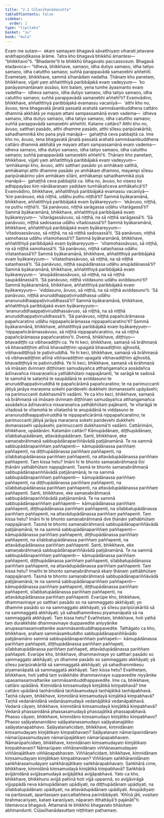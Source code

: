 ```yaml
---
title: "2.1 Cūḷasīhanādasutta"
tableOfContents: false
sidebar:
  order: 1
type: "tipitaka"
basket: "su"
book: "mula"
---
```



<DynamicBreadcrumb />

<Division number="139" book="mula">

<Paragraph number="452" book="mula">
Evaṃ me sutaṃ—  ekaṃ samayaṃ bhagavā sāvatthiyaṃ viharati jetavane anāthapiṇḍikassa ārāme. Tatra kho bhagavā bhikkhū āmantesi—  “bhikkhavo”ti. “Bhadante”ti te bhikkhū bhagavato paccassosuṃ. Bhagavā etadavoca—
</Paragraph>

<Paragraph number="453" book="mula">
“Idheva, bhikkhave, samaṇo, idha dutiyo samaṇo, idha tatiyo samaṇo, idha catuttho samaṇo; suññā parappavādā samaṇebhi aññehīti. Evametaṃ, bhikkhave, sammā sīhanādaṃ nadatha.
</Paragraph>

</Division>
<Division number="140" book="mula">

<Paragraph number="454" book="mula">
Ṭhānaṃ kho panetaṃ, bhikkhave, vijjati yaṃ aññatitthiyā paribbājakā evaṃ vadeyyuṃ—  ‘ko panāyasmantānaṃ assāso, kiṃ balaṃ, yena tumhe āyasmanto evaṃ vadetha—  idheva samaṇo, idha dutiyo samaṇo, idha tatiyo samaṇo, idha catuttho samaṇo; suññā parappavādā samaṇebhi aññehī’ti? Evaṃvādino, bhikkhave, aññatitthiyā paribbājakā evamassu vacanīyā—  ‘atthi kho no, āvuso, tena bhagavatā jānatā passatā arahatā sammāsambuddhena cattāro dhammā akkhātā ye mayaṃ attani sampassamānā evaṃ vadema—  idheva samaṇo, idha dutiyo samaṇo, idha tatiyo samaṇo, idha catuttho samaṇo; suññā parappavādā samaṇebhi aññehīti. Katame cattāro? Atthi kho no, āvuso, satthari pasādo, atthi dhamme pasādo, atthi sīlesu paripūrakāritā; sahadhammikā kho pana piyā manāpā—  gahaṭṭhā ceva pabbajitā ca. Ime kho no, āvuso, tena bhagavatā jānatā passatā arahatā sammāsambuddhena cattāro dhammā akkhātā ye mayaṃ attani sampassamānā evaṃ vadema—  idheva samaṇo, idha dutiyo samaṇo, idha tatiyo samaṇo, idha catuttho samaṇo; suññā parappavādā samaṇebhi aññehī’ti.
</Paragraph>

</Division>
<Division number="141" book="mula">

<Paragraph number="455" book="mula">
Ṭhānaṃ kho panetaṃ, bhikkhave, vijjati yaṃ aññatitthiyā paribbājakā evaṃ vadeyyuṃ—  ‘amhākampi kho, āvuso, atthi satthari pasādo yo amhākaṃ satthā, amhākampi atthi dhamme pasādo yo amhākaṃ dhammo, mayampi sīlesu paripūrakārino yāni amhākaṃ sīlāni, amhākampi sahadhammikā piyā manāpā—  gahaṭṭhā ceva pabbajitā ca. Idha no, āvuso, ko viseso ko adhippayāso kiṃ nānākaraṇaṃ yadidaṃ tumhākañceva amhākañcā’ti?
</Paragraph>

<Paragraph number="456" book="mula">
Evaṃvādino, bhikkhave, aññatitthiyā paribbājakā evamassu vacanīyā—  ‘kiṃ panāvuso, ekā niṭṭhā, udāhu puthu niṭṭhā’ti? Sammā byākaramānā, bhikkhave, aññatitthiyā paribbājakā evaṃ byākareyyuṃ—  ‘ekāvuso, niṭṭhā, na puthu niṭṭhā’ti.
</Paragraph>

<Paragraph number="457" book="mula">
‘Sā panāvuso, niṭṭhā sarāgassa udāhu vītarāgassā’ti? Sammā byākaramānā, bhikkhave, aññatitthiyā paribbājakā evaṃ byākareyyuṃ—  ‘vītarāgassāvuso, sā niṭṭhā, na sā niṭṭhā sarāgassā’ti.
</Paragraph>

<Paragraph number="458" book="mula">
‘Sā panāvuso, niṭṭhā sadosassa udāhu vītadosassā’ti? Sammā byākaramānā, bhikkhave, aññatitthiyā paribbājakā evaṃ byākareyyuṃ—  ‘vītadosassāvuso, sā niṭṭhā, na sā niṭṭhā sadosassā’ti.
</Paragraph>

<Paragraph number="459" book="mula">
‘Sā panāvuso, niṭṭhā samohassa udāhu vītamohassā’ti? Sammā byākaramānā, bhikkhave, aññatitthiyā paribbājakā evaṃ byākareyyuṃ—  ‘vītamohassāvuso, sā niṭṭhā, na sā niṭṭhā samohassā’ti.
</Paragraph>

<Paragraph number="460" book="mula">
‘Sā panāvuso, niṭṭhā sataṇhassa udāhu vītataṇhassā’ti? Sammā byākaramānā, bhikkhave, aññatitthiyā paribbājakā evaṃ byākareyyuṃ—  ‘vītataṇhassāvuso, sā niṭṭhā, na sā niṭṭhā sataṇhassā’ti.
</Paragraph>

<Paragraph number="461" book="mula">
‘Sā panāvuso, niṭṭhā saupādānassa udāhu anupādānassā’ti? Sammā byākaramānā, bhikkhave, aññatitthiyā paribbājakā evaṃ byākareyyuṃ—  ‘anupādānassāvuso, sā niṭṭhā, na sā niṭṭhā saupādānassā’ti.
</Paragraph>

<Paragraph number="462" book="mula">
‘Sā panāvuso, niṭṭhā viddasuno udāhu aviddasuno’ti? Sammā byākaramānā, bhikkhave, aññatitthiyā paribbājakā evaṃ byākareyyuṃ—  ‘viddasuno, āvuso, sā niṭṭhā, na sā niṭṭhā aviddasuno’ti.
</Paragraph>

<Paragraph number="463" book="mula">
‘Sā panāvuso, niṭṭhā anuruddhappaṭiviruddhassa udāhu ananuruddhaappaṭiviruddhassā’ti? Sammā byākaramānā, bhikkhave, aññatitthiyā paribbājakā evaṃ byākareyyuṃ—  ‘ananuruddhaappaṭiviruddhassāvuso, sā niṭṭhā, na sā niṭṭhā anuruddhappaṭiviruddhassā’ti.
</Paragraph>

<Paragraph number="464" book="mula">
‘Sā panāvuso, niṭṭhā papañcārāmassa papañcaratino udāhu nippapañcārāmassa nippapañcaratino’ti? Sammā byākaramānā, bhikkhave, aññatitthiyā paribbājakā evaṃ byākareyyuṃ—  ‘nippapañcārāmassāvuso, sā niṭṭhā nippapañcaratino, na sā niṭṭhā papañcārāmassa papañcaratino’ti.
</Paragraph>

</Division>
<Division number="142" book="mula">

<Paragraph number="465" book="mula">
Dvemā, bhikkhave, diṭṭhiyo—  bhavadiṭṭhi ca vibhavadiṭṭhi ca. Ye hi keci, bhikkhave, samaṇā vā brāhmaṇā vā bhavadiṭṭhiṃ allīnā bhavadiṭṭhiṃ upagatā bhavadiṭṭhiṃ ajjhositā, vibhavadiṭṭhiyā te paṭiviruddhā. Ye hi keci, bhikkhave, samaṇā vā brāhmaṇā vā vibhavadiṭṭhiṃ allīnā vibhavadiṭṭhiṃ upagatā vibhavadiṭṭhiṃ ajjhositā, bhavadiṭṭhiyā te paṭiviruddhā. Ye hi keci, bhikkhave, samaṇā vā brāhmaṇā vā imāsaṃ dvinnaṃ diṭṭhīnaṃ samudayañca atthaṅgamañca assādañca ādīnavañca nissaraṇañca yathābhūtaṃ nappajānanti, ‘te sarāgā te sadosā te samohā te sataṇhā te saupādānā te aviddasuno te anuruddhappaṭiviruddhā te papañcārāmā papañcaratino; te na parimuccanti jātiyā jarāya maraṇena sokehi paridevehi dukkhehi domanassehi upāyāsehi; na parimuccanti dukkhasmā’ti vadāmi. Ye ca kho keci, bhikkhave, samaṇā vā brāhmaṇā vā imāsaṃ dvinnaṃ diṭṭhīnaṃ samudayañca atthaṅgamañca assādañca ādīnavañca nissaraṇañca yathābhūtaṃ pajānanti, ‘te vītarāgā te vītadosā te vītamohā te vītataṇhā te anupādānā te viddasuno te ananuruddhaappaṭiviruddhā te nippapañcārāmā nippapañcaratino; te parimuccanti jātiyā jarāya maraṇena sokehi paridevehi dukkhehi domanassehi upāyāsehi; parimuccanti dukkhasmā’ti vadāmi.
</Paragraph>

</Division>
<Division number="143" book="mula">

<Paragraph number="466" book="mula">
Cattārimāni, bhikkhave, upādānāni. Katamāni cattāri? Kāmupādānaṃ, diṭṭhupādānaṃ, sīlabbatupādānaṃ, attavādupādānaṃ. Santi, bhikkhave, eke samaṇabrāhmaṇā sabbupādānapariññāvādā paṭijānamānā. Te na sammā sabbupādānapariññaṃ paññapenti—  kāmupādānassa pariññaṃ paññapenti, na diṭṭhupādānassa pariññaṃ paññapenti, na sīlabbatupādānassa pariññaṃ paññapenti, na attavādupādānassa pariññaṃ paññapenti. Taṃ kissa hetu? Imāni hi te bhonto samaṇabrāhmaṇā tīṇi ṭhānāni yathābhūtaṃ nappajānanti. Tasmā te bhonto samaṇabrāhmaṇā sabbupādānapariññāvādā paṭijānamānā; te na sammā sabbupādānapariññaṃ paññapenti—  kāmupādānassa pariññaṃ paññapenti, na diṭṭhupādānassa pariññaṃ paññapenti, na sīlabbatupādānassa pariññaṃ paññapenti, na attavādupādānassa pariññaṃ paññapenti.
</Paragraph>

<Paragraph number="467" book="mula">
Santi, bhikkhave, eke samaṇabrāhmaṇā sabbupādānapariññāvādā paṭijānamānā. Te na sammā sabbupādānapariññaṃ paññapenti—  kāmupādānassa pariññaṃ paññapenti, diṭṭhupādānassa pariññaṃ paññapenti, na sīlabbatupādānassa pariññaṃ paññapenti, na attavādupādānassa pariññaṃ paññapenti. Taṃ kissa hetu? Imāni hi te bhonto samaṇabrāhmaṇā dve ṭhānāni yathābhūtaṃ nappajānanti. Tasmā te bhonto samaṇabrāhmaṇā sabbupādānapariññāvādā paṭijānamānā; te na sammā sabbupādānapariññaṃ paññapenti—  kāmupādānassa pariññaṃ paññapenti, diṭṭhupādānassa pariññaṃ paññapenti, na sīlabbatupādānassa pariññaṃ paññapenti, na attavādupādānassa pariññaṃ paññapenti.
</Paragraph>

<Paragraph number="468" book="mula">
Santi, bhikkhave, eke samaṇabrāhmaṇā sabbupādānapariññāvādā paṭijānamānā. Te na sammā sabbupādānapariññaṃ paññapenti—  kāmupādānassa pariññaṃ paññapenti, diṭṭhupādānassa pariññaṃ paññapenti, sīlabbatupādānassa pariññaṃ paññapenti, na attavādupādānassa pariññaṃ paññapenti. Taṃ kissa hetu? Imañhi te bhonto samaṇabrāhmaṇā ekaṃ ṭhānaṃ yathābhūtaṃ nappajānanti. Tasmā te bhonto samaṇabrāhmaṇā sabbupādānapariññāvādā paṭijānamānā; te na sammā sabbupādānapariññaṃ paññapenti—  kāmupādānassa pariññaṃ paññapenti, diṭṭhupādānassa pariññaṃ paññapenti, sīlabbatupādānassa pariññaṃ paññapenti, na attavādupādānassa pariññaṃ paññapenti.
</Paragraph>

<Paragraph number="469" book="mula">
Evarūpe kho, bhikkhave, dhammavinaye yo satthari pasādo so na sammaggato akkhāyati; yo dhamme pasādo so na sammaggato akkhāyati; yā sīlesu paripūrakāritā sā na sammaggatā akkhāyati; yā sahadhammikesu piyamanāpatā sā na sammaggatā akkhāyati. Taṃ kissa hetu? Evañhetaṃ, bhikkhave, hoti yathā taṃ durakkhāte dhammavinaye duppavedite aniyyānike anupasamasaṃvattanike asammāsambuddhappavedite.
</Paragraph>

</Division>
<Division number="144" book="mula">

<Paragraph number="470" book="mula">
Tathāgato ca kho, bhikkhave, arahaṃ sammāsambuddho sabbupādānapariññāvādo paṭijānamāno sammā sabbupādānapariññaṃ paññapeti—  kāmupādānassa pariññaṃ paññapeti, diṭṭhupādānassa pariññaṃ paññapeti, sīlabbatupādānassa pariññaṃ paññapeti, attavādupādānassa pariññaṃ paññapeti. Evarūpe kho, bhikkhave, dhammavinaye yo satthari pasādo so sammaggato akkhāyati; yo dhamme pasādo so sammaggato akkhāyati; yā sīlesu paripūrakāritā sā sammaggatā akkhāyati; yā sahadhammikesu piyamanāpatā sā sammaggatā akkhāyati. Taṃ kissa hetu? Evañhetaṃ, bhikkhave, hoti yathā taṃ svākkhāte dhammavinaye suppavedite niyyānike upasamasaṃvattanike sammāsambuddhappavedite.
</Paragraph>

</Division>
<Division number="145" book="mula">

<Paragraph number="471" book="mula">
Ime ca, bhikkhave, cattāro upādānā. Kiṃnidānā kiṃsamudayā kiṃjātikā kiṃpabhavā? Ime cattāro upādānā taṇhānidānā taṇhāsamudayā taṇhājātikā taṇhāpabhavā. Taṇhā cāyaṃ, bhikkhave, kiṃnidānā kiṃsamudayā kiṃjātikā kiṃpabhavā? Taṇhā vedanānidānā vedanāsamudayā vedanājātikā vedanāpabhavā. Vedanā cāyaṃ, bhikkhave, kiṃnidānā kiṃsamudayā kiṃjātikā kiṃpabhavā? Vedanā phassanidānā phassasamudayā phassajātikā phassapabhavā. Phasso cāyaṃ, bhikkhave, kiṃnidāno kiṃsamudayo kiṃjātiko kiṃpabhavo? Phasso saḷāyatananidāno saḷāyatanasamudayo saḷāyatanajātiko saḷāyatanapabhavo. Saḷāyatanañcidaṃ, bhikkhave, kiṃnidānaṃ kiṃsamudayaṃ kiṃjātikaṃ kiṃpabhavaṃ? Saḷāyatanaṃ nāmarūpanidānaṃ nāmarūpasamudayaṃ nāmarūpajātikaṃ nāmarūpapabhavaṃ. Nāmarūpañcidaṃ, bhikkhave, kiṃnidānaṃ kiṃsamudayaṃ kiṃjātikaṃ kiṃpabhavaṃ? Nāmarūpaṃ viññāṇanidānaṃ viññāṇasamudayaṃ viññāṇajātikaṃ viññāṇapabhavaṃ. Viññāṇañcidaṃ, bhikkhave, kiṃnidānaṃ kiṃsamudayaṃ kiṃjātikaṃ kiṃpabhavaṃ? Viññāṇaṃ saṅkhāranidānaṃ saṅkhārasamudayaṃ saṅkhārajātikaṃ saṅkhārapabhavaṃ. Saṅkhārā cime, bhikkhave, kiṃnidānā kiṃsamudayā kiṃjātikā kiṃpabhavā? Saṅkhārā avijjānidānā avijjāsamudayā avijjājātikā avijjāpabhavā.
</Paragraph>

<Paragraph number="472" book="mula">
Yato ca kho, bhikkhave, bhikkhuno avijjā pahīnā hoti vijjā uppannā, so avijjāvirāgā vijjuppādā neva kāmupādānaṃ upādiyati, na diṭṭhupādānaṃ upādiyati, na sīlabbatupādānaṃ upādiyati, na attavādupādānaṃ upādiyati. Anupādiyaṃ na paritassati, aparitassaṃ paccattaññeva parinibbāyati. ‘Khīṇā jāti, vusitaṃ brahmacariyaṃ, kataṃ karaṇīyaṃ, nāparaṃ itthattāyā’ti pajānātī”ti.
</Paragraph>

<Paragraph number="473" book="mula">
Idamavoca bhagavā. Attamanā te bhikkhū bhagavato bhāsitaṃ abhinandunti.

</Paragraph>
</Division>

<Paragraph number="474" type="center" book="mula">
Cūḷasīhanādasuttaṃ niṭṭhitaṃ paṭhamaṃ.
</Paragraph>